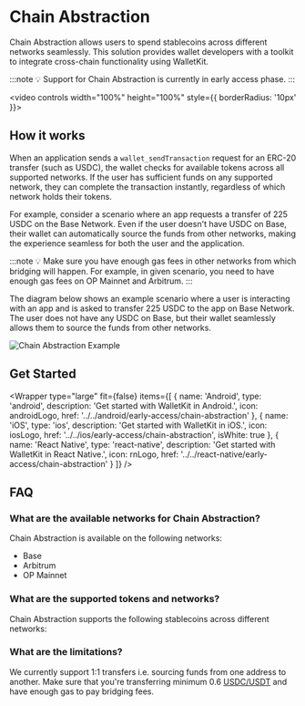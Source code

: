 
# Chain Abstraction

Chain Abstraction allows users to spend stablecoins across different networks seamlessly. 
This solution provides wallet developers with a toolkit to integrate cross-chain functionality using WalletKit.

:::note
💡 Support for Chain Abstraction is currently in early access phase.
:::

<video controls width="100%" height="100%" style={{ borderRadius: '10px' }}>
  <source src="/assets/chain-abstraction-demo.mp4" type="video/mp4" />
</video>

## How it works

When an application sends a `wallet_sendTransaction` request for an ERC-20 transfer (such as USDC), 
the wallet checks for available tokens across all supported networks. If the user has sufficient funds on any supported network,
they can complete the transaction instantly, regardless of which network holds their tokens.

For example, consider a scenario where an app requests a transfer of 225 USDC on the Base Network. 
Even if the user doesn't have USDC on Base, their wallet can automatically source the funds from other networks,
making the experience seamless for both the user and the application.

:::note
💡 Make sure you have enough gas fees in other networks from which bridging will happen. 
For example, in given scenario, you need to have enough gas fees on OP Mainnet and Arbitrum. 
:::

The diagram below shows an example scenario where a user is interacting with an app and is asked to transfer 225 USDC to the app on Base Network. 
The user does not have any USDC on Base, but their wallet seamlessly allows them to source the funds from other networks. 
    
![Chain Abstraction Example](/assets/chain_abstraction_demo.png)

## Get Started

<Wrapper
  type="large"
  fit={false}
  items={[
    {
      name: 'Android',
      type: 'android',
      description: 'Get started with WalletKit in Android.',
      icon: androidLogo,
      href: '../../android/early-access/chain-abstraction'
    },
    {
      name: 'iOS',
      type: 'ios',
      description: 'Get started with WalletKit in iOS.',
      icon: iosLogo,
      href: '../../ios/early-access/chain-abstraction',
      isWhite: true
    },
    {
      name: 'React Native',
      type: 'react-native',
      description: 'Get started with WalletKit in React Native.',
      icon: rnLogo,
      href: '../../react-native/early-access/chain-abstraction'
    }
  ]}
/>

## FAQ

### What are the available networks for Chain Abstraction?

Chain Abstraction is available on the following networks:

- Base 
- Arbitrum
- OP Mainnet 

### What are the supported tokens and networks?

Chain Abstraction supports the following stablecoins across different networks:

<Table
  headers={['Network', 'Supported tokens']}
  data={[
    {
      network: 'OP Mainnet',
      stablecoins: 'USDC, USDT'
    },
    {
      network: 'Base',
      stablecoins: 'USDC'
    },
    {
      network: 'Arbitrum',
      stablecoins: 'USDC'
    },
  ]}
/>

### What are the limitations?

We currently support 1:1 transfers i.e. sourcing funds from one address to another. Make sure that you're transferring minimum 0.6 [USDC/USDT](../../../walletkit/features/early-access/chain-abstraction.mdx#what-are-the-supported-tokens-and-networks) and have enough gas to pay bridging fees. 
